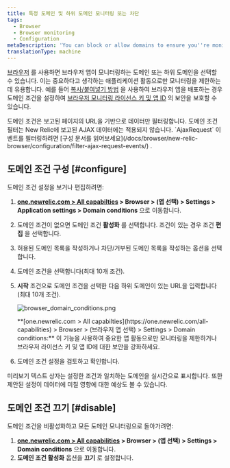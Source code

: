 ```yaml
---
title: 특정 도메인 및 하위 도메인 모니터링 또는 차단
tags:
  - Browser
  - Browser monitoring
  - Configuration
metaDescription: 'You can block or allow domains to ensure you''re monitoring only the most important activity, or to enhance the security of your license key.'
translationType: machine
---
```



[브라우저](/docs/browser/new-relic-browser/getting-started/introduction-new-relic-browser) 를 사용하면 브라우저 앱이 모니터링하는 도메인 또는 하위 도메인을 선택할 수 있습니다. 이는 중요하다고 생각하는 애플리케이션 활동으로만 모니터링을 제한하는 데 유용합니다. 예를 들어 [복사/붙여넣기 방법](/docs/browser/new-relic-browser/installation-configuration/add-apps-new-relic-browser) 을 사용하여 브라우저 앱을 배포하는 경우 도메인 조건을 설정하여 [브라우저 모니터링 라이선스 키 및 앱 ID](/docs/browser/new-relic-browser/installation-configuration/copy-browser-monitoring-license-key-app-id) 의 보안을 보호할 수 있습니다.

<Callout variant="tip">
  도메인 조건은 보고된 페이지의 URL을 기반으로 데이터만 필터링합니다. 도메인 조건 필터는 New Relic에 보고된 AJAX 데이터에는 적용되지 않습니다. `AjaxRequest` 이벤트를 필터링하려면 [구성 문서를 읽어보세요](/docs/browser/new-relic-browser/configuration/filter-ajax-request-events/) .
</Callout>

## 도메인 조건 구성 [#configure]

도메인 조건 설정을 보거나 편집하려면:

1. **[one.newrelic.com > All capabilties](https://one.newrelic.com/all-capabilities) > Browser > (앱 선택) > Settings > Application settings > Domain conditions** 으로 이동합니다.

2. 도메인 조건이 없으면 도메인 조건 **활성화** 를 선택합니다. 조건이 있는 경우 조건 **편집** 을 선택합니다.

3. 허용된 도메인 목록을 작성하거나 차단/거부된 도메인 목록을 작성하는 옵션을 선택합니다.

4. 도메인 조건을 선택합니다(최대 10개 조건).

5. **시작** 조건으로 도메인 조건을 선택한 다음 하위 도메인이 있는 URL을 입력합니다(최대 10개 조건).

   <img
     title="browser_domain_conditions.png"
     alt="browser_domain_conditions.png"
     src={browserDomainSettings}
   />

   <figcaption>
     **[one.newrelic.com > All capabilties](https://one.newrelic.com/all-capabilities) > Browser > (브라우저 앱 선택) > Settings > Domain conditions:** 이 기능을 사용하여 중요한 앱 활동으로만 모니터링을 제한하거나 브라우저 라이선스 키 및 앱 ID에 대한 보안을 강화하세요.
   </figcaption>

6. 도메인 조건 설정을 검토하고 확인합니다.

미리보기 텍스트 상자는 설정한 조건과 일치하는 도메인을 실시간으로 표시합니다. 또한 제안된 설정이 데이터에 미칠 영향에 대한 예상도 볼 수 있습니다.

## 도메인 조건 끄기 [#disable]

도메인 조건을 비활성화하고 모든 도메인 모니터링으로 돌아가려면:

1. **[one.newrelic.com > All capabilities](https://one.newrelic.com/all-capabilities) > Browser > (앱 선택) > Settings > Domain conditions** 으로 이동합니다.
2. **도메인 조건 활성화** 옵션을 **끄기** 로 설정합니다.